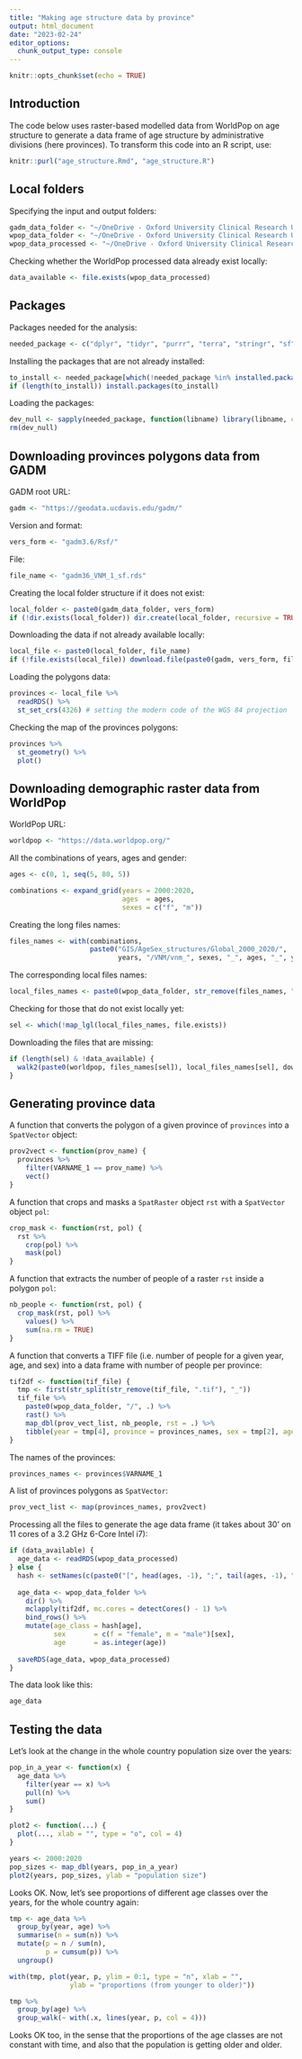 ```yaml
---
title: "Making age structure data by province"
output: html_document
date: "2023-02-24"
editor_options: 
  chunk_output_type: console
---
```


```r
knitr::opts_chunk$set(echo = TRUE)
```


## Introduction

The code below uses raster-based modelled data from WorldPop on age structure to
generate a data frame of age structure by administrative divisions (here
provinces). To transform this code into an R script, use:

```r
knitr::purl("age_structure.Rmd", "age_structure.R")
```


## Local folders

Specifying the input and output folders:

```r
gadm_data_folder <- "~/OneDrive - Oxford University Clinical Research Unit/data/GADM/"
wpop_data_folder <- "~/OneDrive - Oxford University Clinical Research Unit/data/WorldPop/raw/age structure/Vietnam"
wpop_data_processed <- "~/OneDrive - Oxford University Clinical Research Unit/data/WorldPop/processed/age structure/Vietnam/age_data.rds"
```

Checking whether the WorldPop processed data already exist locally:

```r
data_available <- file.exists(wpop_data_processed)
```


## Packages

Packages needed for the analysis:

```r
needed_package <- c("dplyr", "tidyr", "purrr", "terra", "stringr", "sf", "parallel", "magrittr")
```

Installing the packages that are not already installed:

```r
to_install <- needed_package[which(!needed_package %in% installed.packages()[, "Package"])]
if (length(to_install)) install.packages(to_install)
```

Loading the packages:

```r
dev_null <- sapply(needed_package, function(libname) library(libname, character.only = TRUE))
rm(dev_null)
```


## Downloading provinces polygons data from GADM

GADM root URL:

```r
gadm <- "https://geodata.ucdavis.edu/gadm/"
```

Version and format:

```r
vers_form <- "gadm3.6/Rsf/"
```

File:

```r
file_name <- "gadm36_VNM_1_sf.rds"
```

Creating the local folder structure if it does not exist:

```r
local_folder <- paste0(gadm_data_folder, vers_form)
if (!dir.exists(local_folder)) dir.create(local_folder, recursive = TRUE)
```

Downloading the data if not already available locally:

```r
local_file <- paste0(local_folder, file_name)
if (!file.exists(local_file)) download.file(paste0(gadm, vers_form, file_name), local_file)
```

Loading the polygons data:

```r
provinces <- local_file %>%
  readRDS() %>% 
  st_set_crs(4326) # setting the modern code of the WGS 84 projection
```

Checking the map of the provinces polygons:

```r
provinces %>% 
  st_geometry() %>% 
  plot()
```


## Downloading demographic raster data from WorldPop

WorldPop URL:

```r
worldpop <- "https://data.worldpop.org/"
```

All the combinations of years, ages and gender:

```r
ages <- c(0, 1, seq(5, 80, 5))

combinations <- expand_grid(years = 2000:2020,
                            ages  = ages,
                            sexes = c("f", "m"))
```

Creating the long files names:

```r
files_names <- with(combinations,
                    paste0("GIS/AgeSex_structures/Global_2000_2020/",
                           years, "/VNM/vnm_", sexes, "_", ages, "_", years, ".tif"))
```

The corresponding local files names:

```r
local_files_names <- paste0(wpop_data_folder, str_remove(files_names, "^GIS.*VNM"))
```

Checking for those that do not exist locally yet:

```r
sel <- which(!map_lgl(local_files_names, file.exists))
```

Downloading the files that are missing:

```r
if (length(sel) & !data_available) {
  walk2(paste0(worldpop, files_names[sel]), local_files_names[sel], download.file)
}
```


## Generating province data

A function that converts the polygon of a given province of `provinces` into a
`SpatVector` object:

```r
prov2vect <- function(prov_name) {
  provinces %>% 
    filter(VARNAME_1 == prov_name) %>%
    vect()
}
```

A function that crops and masks a `SpatRaster` object `rst` with a `SpatVector`
object `pol`:

```r
crop_mask <- function(rst, pol) {
  rst %>%
    crop(pol) %>% 
    mask(pol)
}
```

A function that extracts the number of people of a raster `rst` inside a polygon
`pol`:

```r
nb_people <- function(rst, pol) {
  crop_mask(rst, pol) %>% 
    values() %>% 
    sum(na.rm = TRUE)
}
```

A function that converts a TIFF file (i.e. number of people for a given year,
age, and sex) into a data frame with number of people per province:

```r
tif2df <- function(tif_file) {
  tmp <- first(str_split(str_remove(tif_file, ".tif"), "_"))
  tif_file %>%
    paste0(wpop_data_folder, "/", .) %>% 
    rast() %>% 
    map_dbl(prov_vect_list, nb_people, rst = .) %>% 
    tibble(year = tmp[4], province = provinces_names, sex = tmp[2], age = tmp[3], n = .)
}
```

The names of the provinces:

```r
provinces_names <- provinces$VARNAME_1
```

A list of provinces polygons as `SpatVector`:

```r
prov_vect_list <- map(provinces_names, prov2vect)
```

Processing all the files to generate the age data frame (it takes about 30' on
11 cores of a 3.2 GHz 6-Core Intel i7):

```r
if (data_available) {
  age_data <- readRDS(wpop_data_processed)
} else {
  hash <- setNames(c(paste0("[", head(ages, -1), ";", tail(ages, -1), "["), "80+"), ages)
  
  age_data <- wpop_data_folder %>%
    dir() %>% 
    mclapply(tif2df, mc.cores = detectCores() - 1) %>% 
    bind_rows() %>% 
    mutate(age_class = hash[age],
           sex       = c(f = "female", m = "male")[sex],
           age       = as.integer(age))
  
  saveRDS(age_data, wpop_data_processed)
}
```

The data look like this:

```r
age_data
```


## Testing the data

Let's look at the change in the whole country population size over the years:

```r
pop_in_a_year <- function(x) {
  age_data %>% 
    filter(year == x) %>% 
    pull(n) %>% 
    sum()
}

plot2 <- function(...) {
  plot(..., xlab = "", type = "o", col = 4)
}

years <- 2000:2020
pop_sizes <- map_dbl(years, pop_in_a_year)
plot2(years, pop_sizes, ylab = "population size")
```

Looks OK. Now, let's see proportions of different age classes over the years,
for the whole country again:

```r
tmp <- age_data %>% 
  group_by(year, age) %>% 
  summarise(n = sum(n)) %>% 
  mutate(p = n / sum(n),
         p = cumsum(p)) %>% 
  ungroup()

with(tmp, plot(year, p, ylim = 0:1, type = "n", xlab = "",
               ylab = "proportions (from younger to older)"))

tmp %>% 
  group_by(age) %>% 
  group_walk(~ with(.x, lines(year, p, col = 4)))
```

Looks OK too, in the sense that the proportions of the age classes are not
constant with time, and also that the population is getting older and older.



